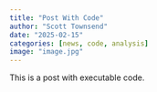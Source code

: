 ```yaml
---
title: "Post With Code"
author: "Scott Townsend"
date: "2025-02-15"
categories: [news, code, analysis]
image: "image.jpg"
---
```


This is a post with executable code.
